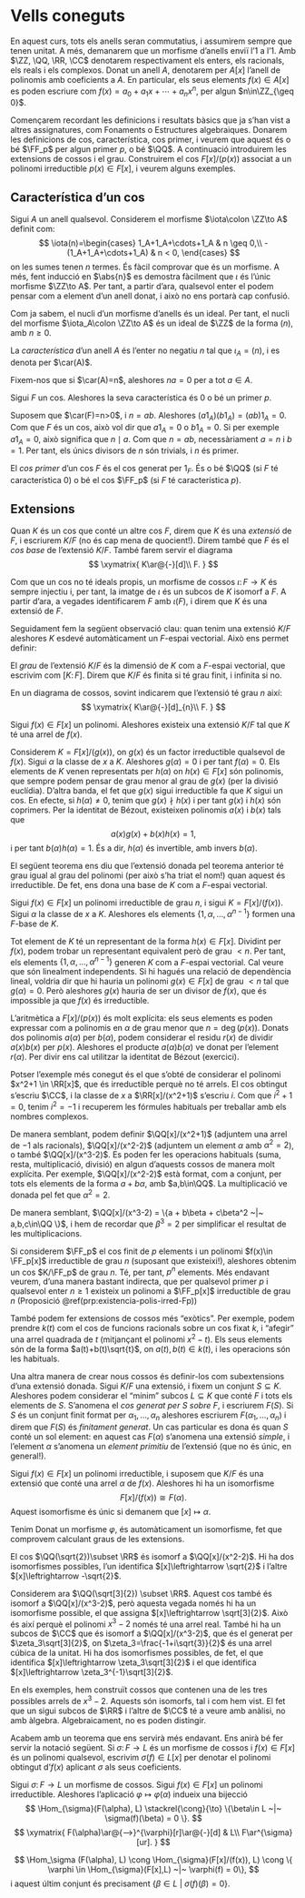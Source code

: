 # Vells coneguts {#pilot}

En aquest curs, tots els anells seran commutatius, i assumirem sempre que tenen unitat. A més, demanarem que un morfisme d'anells enviï l'$1$ a l'$1$. Amb $\ZZ, \QQ, \RR, \CC$ denotarem respectivament els enters, els racionals, els reals i els complexos. Donat un anell $A$, denotarem per $A[x]$ l'anell de polinomis amb coeficients a $A$. En particular, els seus elements $f(x)\in A[x]$ es poden escriure com $f(x)=a_0+a_1x+\cdots+a_nx^n$, per algun $n\in\ZZ_{\geq 0}$.

Començarem recordant les definicions i resultats bàsics que ja s'han vist a altres
assignatures, com Fonaments o Estructures algebraiques. Donarem les definicions de cos,
característica, cos primer, i veurem que aquest és o bé $\FF_p$ per algun primer $p$, o bé $\QQ$.
A continuació introduirem les extensions de cossos i el grau. Construirem el cos $F[x]/(p(x))$ associat
a un polinomi irreductible $p(x)\in F[x]$, i veurem alguns exemples.


## Característica d'un cos

Sigui $A$ un anell qualsevol. 
Considerem el morfisme $\iota\colon \ZZ\to A$ definit com:
$$
\iota(n)=\begin{cases}
1_A+1_A+\cdots+1_A & n \geq 0,\\
-(1_A+1_A+\cdots+1_A) & n < 0,
\end{cases}
$$
on les sumes tenen $n$ termes. És fàcil comprovar que és un morfisme. A més, fent
inducció en $\abs{n}$ es demostra fàcilment que $\iota$ és l'únic morfisme $\ZZ\to A$.
Per tant, a partir d'ara, qualsevol enter el podem pensar com a element d'un anell donat, i això no ens portarà
cap confusió.

Com ja sabem, el nucli d'un morfisme d'anells és un ideal. Per tant, el nucli del morfisme $\iota_A\colon \ZZ\to A$ és un ideal de $\ZZ$ de
la forma $(n)$, amb $n\geq 0$.

::: {.definition name="Característica"}
La *característica* d'un anell $A$ és l'enter no negatiu $n$ tal que $\iota_A = (n)$, i es denota per $\car(A)$.
:::

Fixem-nos que si $\car(A)=n$, aleshores $na = 0$ per a tot $a\in A$.

::: {.proposition #car-primer}
Sigui $F$ un cos. Aleshores la seva característica és $0$ o bé un primer $p$.
:::
::: {.proof}
Suposem que $\car(F)=n>0$, i $n=ab$. Aleshores $(a1_A)(b1_A)=(ab)1_A=0$. Com que $F$ és un cos,
això vol dir que $a1_A=0$ o $b1_A=0$. Si per exemple $a1_A=0$, això significa que $n \mid a$. Com que $n=ab$,
necessàriament $a=n$ i $b=1$. Per tant, els únics divisors de $n$ són trivials, i $n$ és primer.
:::

::: {.definition #cos-primer name="cos primer"}
El *cos primer* d'un cos $F$ és el cos generat per $1_F$. És o bé $\QQ$ (si $F$ té característica $0$) o bé el cos $\FF_p$
(si $F$ té característica $p$).
:::

## Extensions

Quan $K$ és un cos que conté un altre cos $F$, direm que $K$ és una *extensió* de $F$, i escriurem $K/F$ (no és cap mena de quocient!). Direm també que
$F$ és el *cos base* de l'extensió $K/F$. També farem servir
el diagrama
$$
\xymatrix{
  K\ar@{-}[d]\\
  F.
}
$$

Com que un cos no té ideals propis, un morfisme de cossos $\iota\colon F\to K$ és sempre injectiu i, per tant, la
imatge de $\iota$ és un subcos de $K$ isomorf a $F$. A partir d'ara, a vegades identificarem $F$ amb $\iota(F)$, i direm
que $K$ és una extensió de $F$.

Seguidament fem la següent observació clau: quan tenim una extensió $K/F$ aleshores $K$ esdevé automàticament un $F$-espai vectorial. Això
ens permet definir:

::: {.definition #grau-ext name="grau d'una extensió"}
El *grau* de l'extensió $K/F$ és la dimensió de $K$ com a $F$-espai vectorial, que escrivim com $[K\colon F]$. Direm que $K/F$ és finita si té grau finit,
i infinita si no.
:::

En un diagrama de cossos, sovint indicarem que l'extensió té grau $n$ així:
$$
\xymatrix{
  K\ar@{-}[d]_{n}\\
  F.
}
$$

::: {.theorem #kronecker name="Kronecker"}
Sigui $f(x)\in F[x]$ un polinomi. Aleshores existeix una extensió $K/F$ tal que $K$ té una arrel de $f(x)$.
:::
::: {.proof}
Considerem $K = F[x] / (g(x))$, on $g(x)$ és un factor irreductible qualsevol de $f(x)$. Sigui $\alpha$ la classe de $x$ a $K$. Aleshores $g(\alpha)=0$
i per tant $f(\alpha)=0$. Els elements de $K$ venen representats per $h(\alpha)$ on $h(x)\in F[x]$ són polinomis, que sempre
podem pensar de grau menor al grau de $g(x)$ (per la divisió euclídia). D'altra banda, el fet que $g(x)$ sigui irreductible
fa que $K$ sigui un cos. En efecte, si $h(\alpha)\neq 0$, tenim que $g(x) \nmid h(x)$ i per tant $g(x)$ i $h(x)$ són coprimers. Per la
identitat de Bézout, existeixen polinomis $a(x)$ i $b(x)$ tals que
$$
a(x)g(x)+b(x)h(x)=1,
$$
i per tant $b(\alpha)h(\alpha)=1$. És a dir, $h(\alpha)$ és invertible, amb invers $b(\alpha)$.
:::

El següent teorema ens diu que l'extensió donada pel teorema anterior té grau igual al grau del polinomi (per això s'ha triat
el nom!) quan aquest és irreductible. De fet, ens dona una base de $K$ com a $F$-espai vectorial.

::: {.theorem #ext-arrel-base}
Sigui $f(x)\in F[x]$ un polinomi irreductible de grau $n$, i sigui $K=F[x]/(f(x))$. Sigui $\alpha$ la classe de $x$ a $K$.
Aleshores els elements $\{1,\alpha,\ldots,\alpha^{n-1}\}$ formen una $F$-base de $K$.
:::
::: {.proof}
Tot element de $K$ té un representant de la forma $h(x)\in F[x]$. Dividint per $f(x)$, podem trobar un
representant equivalent però de grau $< n$. Per tant, els elements $\{1,\alpha,\ldots,\alpha^{n-1}\}$
generen $K$ com a $F$-espai vectorial. Cal veure que són linealment independents. Si hi hagués una
relació de dependència lineal, voldria dir que hi hauria un polinomi $g(x)\in F[x]$ de grau $< n$
tal que $g(\alpha)=0$. Però aleshores $g(x)$ hauria de ser un divisor de $f(x)$, que és impossible
ja que $f(x)$ és irreductible.
:::

L'aritmètica a $F[x]/(p(x))$ és molt explícita: els seus elements es poden expressar com a polinomis en $\alpha$ de grau
menor que $n=\deg(p(x))$. Donats dos polinomis $a(\alpha)$ per $b(\alpha)$, podem considerar
el residu $r(x)$ de dividir $a(x)b(x)$ per $p(x)$. Aleshores el producte $a(\alpha)b(\alpha)$ ve donat per l'element $r(\alpha)$.
Per divir ens cal utilitzar la identitat de Bézout (exercici).

::: {.example}
Potser l'exemple més conegut és el que s'obté de considerar el polinomi $x^2+1 \in \RR[x]$, que és irreductible perquè no té arrels. El
cos obtingut s'escriu $\CC$, i la classe de $x$ a $\RR[x]/(x^2+1)$ s'escriu $i$. Com que $i^2+1=0$, tenim $i^2=-1$ i recuperem les fórmules
habituals per treballar amb els nombres complexos.

De manera semblant, podem definir $\QQ[x]/(x^2+1)$ (adjuntem una arrel de $-1$ als racionals),  $\QQ[x]/(x^2-2)$ (adjuntem un element $\alpha$ amb $\alpha^2=2$),
o també $\QQ[x]/(x^3-2)$. Es poden fer les operacions habituals (suma, resta, multiplicació, divisió) en algun d'aquests cossos de manera molt
explícita. Per exemple, $\QQ[x]/(x^2-2)$ està format,
com a conjunt, per tots els elements de la forma $a+b\alpha$, amb $a,b\in\QQ$. La multiplicació ve donada pel fet que $\alpha^2=2$.

De manera semblant, $\QQ[x]/(x^3-2) = \{a + b\beta + c\beta^2 ~|~ a,b,c\in\QQ \}$, i hem de recordar que $\beta^3=2$ per simplificar
el resultat de les multiplicacions.
:::

::: {.example}
Si considerem $\FF_p$ el cos finit de $p$ elements i un polinomi $f(x)\in \FF_p[x]$ irreductible de grau $n$
(suposant que existeixi!), aleshores obtenim un cos $K/\FF_p$ de grau $n$. Té, per tant, $p^n$ elements. Més endavant
veurem, d'una manera bastant indirecta, que per qualsevol primer $p$ i qualsevol enter $n\geq 1$ existeix un polinomi a $\FF_p[x]$
irreductible de grau $n$ (Proposició \@ref(prp:existencia-polis-irred-Fp))
:::

::: {.example}
També podem fer extensions de cossos més "exòtics". Per exemple, podem prendre $k(t)$ com el cos de funcions
racionals sobre un cos fixat $k$, i "afegir" una arrel quadrada de $t$ (mitjançant el polinomi $x^2-t$). Els seus elements
són de la forma $a(t)+b(t)\sqrt{t}$, on $a(t),b(t)\in k(t)$, i les operacions són les habituals.
:::

Una altra manera de crear nous cossos és definir-los com subextensions d'una extensió donada.
Sigui $K/F$ una extensió, i fixem un conjunt $S\subseteq K$. Aleshores podem considerar el "mínim" subcos $L\subseteq K$
que conté $F$ i tots els elements de $S$. S'anomena el *cos generat per $S$ sobre $F$*, i escriurem $F(S)$. Si $S$ és un
conjunt finit format per $\alpha_1,\ldots,\alpha_n$ aleshores escriurem $F(\alpha_1,\ldots,\alpha_n)$ i direm que
$F(S)$ és *finitament generat*. Un cas particular es dona
és quan $S$ conté un sol element: en aquest cas $F(\alpha)$ s'anomena una extensió *simple*, i l'element $\alpha$ s'anomena
un *element primitiu* de l'extensió (que no és únic, en general!).

::: {.theorem #ext-simple name="extensió simple"}
Sigui $f(x)\in F[x]$ un polinomi irreductible, i suposem que $K/F$ és una extensió
que conté una arrel $\alpha$ de $f(x)$.
Aleshores hi ha un isomorfisme $$F[x]/(f(x))\cong F(\alpha).$$
Aquest isomorfisme és únic si demanem que $[x]\mapsto \alpha$.
:::
::: {.proof}
Tenim
\begin{align*}
\Hom_F(F[x]/(f(x)), F(\alpha)) &\cong \{ \varphi \in \Hom_{F}(F[x], F(\alpha)) ~|~ \varphi(f) = 0\}\\
& \cong \{\beta\in F(\alpha) ~|~ f(\beta)=0\}\neq\emptyset.
\end{align*}
Donat un morfisme $\varphi$, és automàticament un isomorfisme, fet que comprovem calculant graus de les extensions.
:::

::: {.example}
El cos $\QQ(\sqrt{2})\subset \RR$ és isomorf a $\QQ[x]/(x^2-2)$. Hi ha dos isomorfismes possibles, l'un identifica $[x]\leftrightarrow \sqrt{2}$
i l'altre $[x]\leftrightarrow -\sqrt{2}$.

Considerem ara $\QQ(\sqrt[3]{2}) \subset \RR$. Aquest cos també és isomorf a $\QQ[x]/(x^3-2)$, però aquesta vegada només hi ha un isomorfisme
possible, el que assigna $[x]\leftrightarrow \sqrt[3]{2}$. Això és així perquè el polinomi $x^3-2$ només té una arrel real. També hi ha un
subcos de $\CC$ que és isomorf a $\QQ[x]/(x^3-2)$, que és el generat per $\zeta_3\sqrt[3]{2}$, on $\zeta_3=\frac{-1+i\sqrt{3}}{2}$ és una
arrel cúbica de la unitat. Hi ha dos isomorfismes possibles, de fet, el que identifica $[x]\leftrightarrow \zeta_3\sqrt[3]{2}$ i el que
identifica $[x]\leftrightarrow \zeta_3^{-1}\sqrt[3]{2}$.
:::

::: {.remark}
En els exemples, hem construït cossos que contenen una de les tres possibles arrels de $x^3-2$. Aquests són isomorfs, tal
i com hem vist. El fet que un sigui subcos de $\RR$ i l'altre de $\CC$ té a veure amb anàlisi, no amb àlgebra. Algebraicament,
no es poden distingir. 
:::

Acabem amb un teorema que ens servirà més endavant. Ens anirà bé fer servir la notació següent. Si
$\sigma \colon F \to L$ és un morfisme de cossos i $f(x)\in F[x]$ és un polinomi qualsevol,
escrivim $\sigma(f)\in L[x]$ per denotar el polinomi obtingut d'$f(x)$ aplicant $\sigma$ als seus
coeficients.

::: {.theorem #extensio-morfismes name="extensió de morfismes"}
Sigui $\sigma\colon F\to L$ un morfisme de cossos.
Sigui $f(x)\in F[x]$ un polinomi irreductible. Aleshores l'aplicació $\varphi \mapsto \varphi(\alpha)$ indueix una bijecció
$$
\Hom_{\sigma}(F(\alpha), L) \stackrel{\cong}{\to} \{\beta\in L ~|~ \sigma(f)(\beta) = 0 \}.
$$
$$
\xymatrix{
  F(\alpha)\ar@{-->}^{\varphi}[r]\ar@{-}[d] & L\\
  F\ar^{\sigma}[ur].
}
$$
:::
::: {.proof}
$$
\Hom_\sigma (F(\alpha), L) \cong \Hom_{\sigma}(F[x]/(f(x)), L) \cong \{ \varphi \in \Hom_{\sigma}(F[x],L) ~|~ \varphi(f) = 0\},
$$
i aquest últim conjunt és precisament $\{\beta \in L ~|~ \sigma(f)(\beta) = 0\}$.
:::
